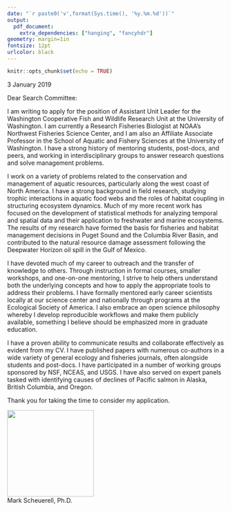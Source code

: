 ```yaml
---
date: "`r paste0('v',format(Sys.time(), '%y.%m.%d'))`"
output: 
  pdf_document:
    extra_dependencies: ["hanging", "fancyhdr"]
geometry: margin=1in
fontsize: 12pt
urlcolor: black
---
```


```r
knitr::opts_chunk$set(echo = TRUE)
```

\pagestyle{fancy}

\renewcommand{\headrulewidth}{0.5pt}

\renewcommand{\footrulewidth}{0.5pt}

\fancyhead[LO,LE]{}
\fancyhead[CO,CE]{\small{\textbf{Northwest Fisheries Science Center}\textperiodcentered \textbf{National Marine Fisheries Service}\\ 2725 Montlake Blvd E\textperiodcentered Seattle WA 98112}}
\fancyhead[RO,RE]{}
\fancyfoot[LO,LE]{\small{Email: scheuerl@uw.edu}}
\fancyfoot[CO,CE]{}
\fancyfoot[RO,RE]{\small{Tel: 206.406.9055}}


\vspace*{6pt}

3 January 2019

\vspace{12pt}

Dear Search Committee:

I am writing to apply for the position of Assistant Unit Leader for the Washington Cooperative Fish and Wildlife Research Unit at the University of Washington. I am currently a Research Fisheries Biologist at NOAA’s Northwest Fisheries Science Center, and I am also an Affiliate Associate Professor in the School of Aquatic and Fishery Sciences at the University of Washington. I have a strong history of mentoring students, post-docs, and peers, and working in interdisciplinary groups to answer research questions and solve management problems.

I work on a variety of problems related to the conservation and management of aquatic resources, particularly along the west coast of North America. I have a strong background in field research, studying trophic interactions in aquatic food webs and the roles of habitat coupling in structuring ecosystem dynamics. Much of my more recent work has focused on the development of statistical methods for analyzing temporal and spatial data and their application to freshwater and marine ecosystems. The results of my research have formed the basis for fisheries and habitat management decisions in Puget Sound and the Columbia River Basin, and contributed to the natural resource damage assessment following the Deepwater Horizon oil spill in the Gulf of Mexico.

I have devoted much of my career to outreach and the transfer of knowledge to others. Through instruction in formal courses, smaller workshops, and one-on-one mentoring, I strive to help others understand both the underlying concepts and how to apply the appropriate tools to address their problems. I have formally mentored early career scientists locally at our science center and nationally through programs at the Ecological Society of America. I also embrace an open science philosophy whereby I develop reproducible workflows and make them publicly available, something I believe should be emphasized more in graduate education. 

I have a proven ability to communicate results and collaborate effectively as evident from my CV. I have published papers with numerous co-authors in a wide variety of general ecology and fisheries journals, often alongside students and post-docs. I have participated in a number of working groups sponsored by NSF, NCEAS, and USGS. I have also served on expert panels tasked with identifying causes of declines of Pacific salmon in Alaska, British Columbia, and Oregon.

Thank you for taking the time to consider my application.

![](signature.png){width=200px}   
Mark Scheuerell, Ph.D.  
